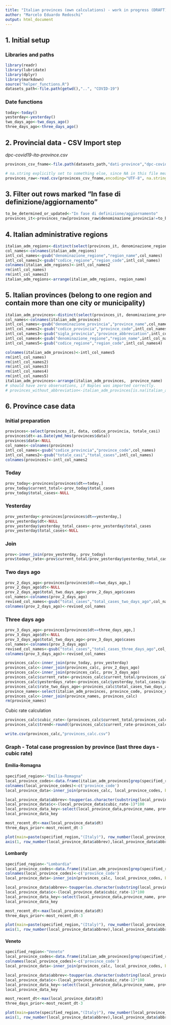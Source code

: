 ```yaml
---
title: "Italian provinces (own calculations) - work in progress (DRAFT)"
author: "Marcelo Eduardo Redoschi"
output: html_document
---
```


## 1. Initial setup 

### Libraries and paths 

```r
library(readr)
library(lubridate)
library(dplyr)
library(markdown)
source("helper_functions.R")
datasets_path<-file.path(getwd(),"..", "COVID-19") 
```

### Date functions 

```r
today<-today() 
yesterday<-yesterday()
two_days_ago<-two_days_ago() 
three_days_ago<-three_days_ago()
```

## 2. Provincial data - CSV Import step

*dpc-covid19-ita-province.csv*
```r
provinces_csv_fname<-file.path(datasets_path,"dati-province","dpc-covid19-ita-province.csv")

# na.string explicitly set to something else, since NA in this file means the Naples province abbreviation!
provinces_raw<-read.csv(provinces_csv_fname,encoding="UTF-8", na.strings="undefined") 


```

## 3. Filter out rows marked "In fase di definizione/aggiornamento"

```r
to_be_determined_or_updated<-"In fase di definizione/aggiornamento"
provinces_it<-provinces_raw[provinces_raw$denominazione_provincia!=to_be_determined_or_updated,]
```

## 4. Italian administrative regions
```r
italian_adm_regions<-distinct(select(provinces_it, denominazione_regione, codice_regione))
col_names<-colnames(italian_adm_regions)
intl_col_names<-gsub("denominazione_regione","region_name",col_names)
intl_col_names2<-gsub("codice_regione","region_code",intl_col_names)
colnames(italian_adm_regions)<-intl_col_names2 
rm(intl_col_names)
rm(intl_col_names2)
italian_adm_regions<-arrange(italian_adm_regions, region_name)
```

## 5. Italian provinces (belong to one region and contain more than one city or municipality)
```r
italian_adm_provinces<-distinct(select(provinces_it, denominazione_provincia, codice_provincia, sigla_provincia, denominazione_regione, codice_regione, lat, long))
col_names<-colnames(italian_adm_provinces)
intl_col_names<-gsub("denominazione_provincia","province_name",col_names)
intl_col_names2<-gsub("codice_provincia","province_code",intl_col_names)
intl_col_names3<-gsub("sigla_provincia","province_abbreviation",intl_col_names2)
intl_col_names4<-gsub("denominazione_regione","region_name",intl_col_names3)
intl_col_names5<-gsub("codice_regione","region_code",intl_col_names4)

colnames(italian_adm_provinces)<-intl_col_names5 
rm(intl_col_names)
rm(intl_col_names2)
rm(intl_col_names3)
rm(intl_col_names4)
rm(intl_col_names5)
italian_adm_provinces<-arrange(italian_adm_provinces,  province_name)
# should have zero observations, if Naples was imported correctly.
# provinces_without_abbreviation<-italian_adm_provinces[is.na(italian_adm_provinces$province_abbreviation),] 
```

## 6. Province case data


### Initial preparation 

```r
provinces<-select(provinces_it, data, codice_provincia, totale_casi)
provinces$dt<-as.Date(ymd_hms(provinces$data))
provinces$data<-NULL 
col_names<-colnames(provinces)
intl_col_names<-gsub("codice_provincia","province_code",col_names)
intl_col_names2<-gsub("totale_casi","total_cases",intl_col_names)
colnames(provinces)<-intl_col_names2
```

### Today 

```r
prov_today<-provinces[provinces$dt==today,]
prov_today$current_total<-prov_today$total_cases 
prov_today$total_cases<-NULL 
```

### Yesterday 

```r
prov_yesterday<-provinces[provinces$dt==yesterday,]
prov_yesterday$dt<-NULL
prov_yesterday$yesterday_total_cases<-prov_yesterday$total_cases 
prov_yesterday$total_cases<-NULL
```

### Join
```r
prov<-inner_join(prov_yesterday, prov_today)
prov$todays_rate<-prov$current_total/prov_yesterday$yesterday_total_cases
```

### Two days ago

```r
prov_2_days_ago<-provinces[provinces$dt==two_days_ago,]
prov_2_days_ago$dt<-NULL
prov_2_days_ago$total_two_days_ago<-prov_2_days_ago$cases
col_names<-colnames(prov_2_days_ago)
revised_col_names<-gsub("total_cases","total_cases_two_days_ago",col_names)
colnames(prov_2_days_ago)<-revised_col_names
```

### Three days ago

```r
prov_3_days_ago<-provinces[provinces$dt==three_days_ago,]
prov_3_days_ago$dt<-NULL
prov_3_days_ago$total_two_days_ago<-prov_3_days_ago$cases
col_names<-colnames(prov_3_days_ago)
revised_col_names<-gsub("total_cases","total_cases_three_days_ago",col_names)
colnames(prov_3_days_ago)<-revised_col_names
```

```r
provinces_calc<-inner_join(prov_today, prov_yesterday)
provinces_calc<-inner_join(provinces_calc, prov_2_days_ago)
provinces_calc<-inner_join(provinces_calc, prov_3_days_ago)
provinces_calc$current_rate<-provinces_calc$current_total/provinces_calc$yesterday_total_cases
provinces_calc$yesterdays_rate<-provinces_calc$yesterday_total_cases/provinces_calc$total_cases_two_days_ago
provinces_calc$rate_two_days_ago<-provinces_calc$total_cases_two_days_ago/provinces_calc$total_cases_three_days_ago
province_names<-select(italian_adm_provinces, province_code, province_name, province_abbreviation)
provinces_calc<-inner_join(province_names, provinces_calc)
rm(province_names)
```

Cubic rate calculation 
```r
provinces_calc$cubic_rate<-(provinces_calc$current_total/provinces_calc$total_cases_three_days_ago)^(1/3)
provinces_calc$trend<-round((provinces_calc$current_rate-provinces_calc$cubic_rate)*100, digits=1)
```


```r
write.csv(provinces_calc,"provinces_calc.csv")
```

### Graph - Total case progression by province (last three days - cubic rate)

#### Emilia-Romagna 
```r
specified_region<-"Emilia-Romagna"
local_province_codes<-data.frame(italian_adm_provinces[grep(specified_region,italian_adm_provinces$region_name),]$province_code)
colnames(local_province_codes)<-c('province_code')
local_province_data<-inner_join(provinces_calc, local_province_codes, by='province_code')

local_province_data$abbrev<-toupper(as.character(substring(local_province_data$province_abbreviation,1,2)))
local_province_data$c<-(local_province_data$cubic_rate-1)*100
local_province_data_key<-select(local_province_data,province_name, province_abbreviation )
local_province_data_key

most_recent_dt<-max(local_province_data$dt)
three_days_prior<-most_recent_dt-3 

plot(main=paste(specified_region,"(Italy)"), row_number(local_province_data$abbrev), local_province_data$c, xaxt='n', xlab='COVID-19 Epidemic (total case progression by province)', ylab="Average % rate (last three days - cubic root) ", sub=paste(format(three_days_prior,"%d %b"),"-",format(most_recent_dt,"%d %b %Y")), col='#6302dd')
axis(1, row_number(local_province_data$abbrev),local_province_data$abbrev)
```

#### Lombardy
```r
specified_region<-"Lombardia"
local_province_codes<-data.frame(italian_adm_provinces[grep(specified_region,italian_adm_provinces$region_name),]$province_code)
colnames(local_province_codes)<-c('province_code')
local_province_data<-inner_join(provinces_calc, local_province_codes, by='province_code')

local_province_data$abbrev<-toupper(as.character(substring(local_province_data$province_abbreviation,1,2)))
local_province_data$c<-(local_province_data$cubic_rate-1)*100
local_province_data_key<-select(local_province_data,province_name, province_abbreviation )
local_province_data_key

most_recent_dt<-max(local_province_data$dt)
three_days_prior<-most_recent_dt-3 

plot(main=paste(specified_region,"(Italy)"), row_number(local_province_data$abbrev), local_province_data$c, xaxt='n', xlab='COVID-19 Epidemic (total case progression by province)', ylab="Average % rate (last three days - cubic root) ", sub=paste(format(three_days_prior,"%d %b"),"-",format(most_recent_dt,"%d %b %Y")), col='#6302dd')
axis(1, row_number(local_province_data$abbrev),local_province_data$abbrev)
```
#### Veneto
```r
specified_region<-"Veneto"
local_province_codes<-data.frame(italian_adm_provinces[grep(specified_region,italian_adm_provinces$region_name),]$province_code)
colnames(local_province_codes)<-c('province_code')
local_province_data<-inner_join(provinces_calc, local_province_codes, by='province_code')

local_province_data$abbrev<-toupper(as.character(substring(local_province_data$province_abbreviation,1,2)))
local_province_data$c<-(local_province_data$cubic_rate-1)*100
local_province_data_key<-select(local_province_data,province_name, province_abbreviation )
local_province_data_key

most_recent_dt<-max(local_province_data$dt)
three_days_prior<-most_recent_dt-3 

plot(main=paste(specified_region,"(Italy)"), row_number(local_province_data$abbrev), local_province_data$c, xaxt='n', xlab='COVID-19 Epidemic (total case progression by province)', ylab="Average % rate (last three days - cubic root) ", sub=paste(format(three_days_prior,"%d %b"),"-",format(most_recent_dt,"%d %b %Y")), col='#6302dd')
axis(1, row_number(local_province_data$abbrev),local_province_data$abbrev)
```